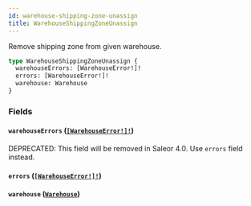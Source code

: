 ```yaml
---
id: warehouse-shipping-zone-unassign
title: WarehouseShippingZoneUnassign
---
```


Remove shipping zone from given warehouse.

```graphql
type WarehouseShippingZoneUnassign {
  warehouseErrors: [WarehouseError!]!
  errors: [WarehouseError!]!
  warehouse: Warehouse
}
```

### Fields

#### `warehouseErrors` ([`[WarehouseError!]!`](/docs/developer/api-reference/objects/warehouse-error))

<span class="badge badge--warning">DEPRECATED: This field will be removed in Saleor 4.0. Use `errors` field instead.</span>

#### `errors` ([`[WarehouseError!]!`](/docs/developer/api-reference/objects/warehouse-error))

#### `warehouse` ([`Warehouse`](/docs/developer/api-reference/objects/warehouse))
